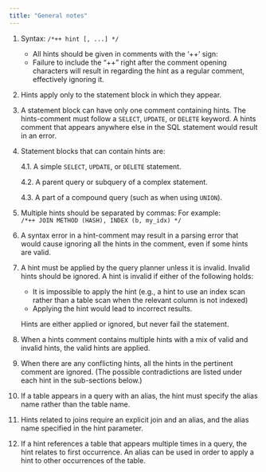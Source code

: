 ```yaml
---
title: "General notes"
---
```


 1. Syntax: `/*++ hint [, ...] */`
    - All hints should be given in comments with the ‘\+\+’ sign:
    - Failure to include the “\+\+” right after the comment opening characters will result in regarding the hint as a regular comment, effectively ignoring it.
 2. Hints apply only to the statement block in which they appear.
 3. A statement block can have only one comment containing hints. The hints-comment must follow a `SELECT`, `UPDATE`, or `DELETE` keyword. A hints comment that appears anywhere else in the SQL statement would result in an error.
 4. Statement blocks that can contain hints are:

    4.1. A simple `SELECT`, `UPDATE`, or `DELETE` statement.

    4.2. A parent query or subquery of a complex statement.

    4.3. A part of a compound query (such as when using `UNION`).
 5. Multiple hints should be separated by commas: For example: \
    `/*++ JOIN METHOD (HASH), INDEX (b, my_idx) */`
 6. A syntax error in a hint-comment may result in a parsing error that would cause ignoring all the hints in the comment, even if some hints are valid.
 7. A hint must be applied by the query planner unless it is invalid. Invalid hints should be ignored. A hint is invalid if either of the following holds:
    - It is impossible to apply the hint (e.g., a hint to use an index scan rather than a table scan when the relevant column is not indexed)
    - Applying the hint would lead to incorrect results.

    Hints are either applied or ignored, but never fail the statement.
 8. When a hints comment contains multiple hints with a mix of valid and invalid hints, the valid hints are applied.
 9. When there are any conflicting hints, all the hints in the pertinent comment are ignored. (The possible contradictions are listed under each hint in the sub-sections below.)
10. If a table appears in a query with an alias, the hint must specify the alias name rather than the table name.
11. Hints related to joins require an explicit join and an alias, and the alias name specified in the hint parameter.
12. If a hint references a table that appears multiple times in a query, the hint relates to first occurrence. An alias can be used in order to apply a hint to other occurrences of the table.